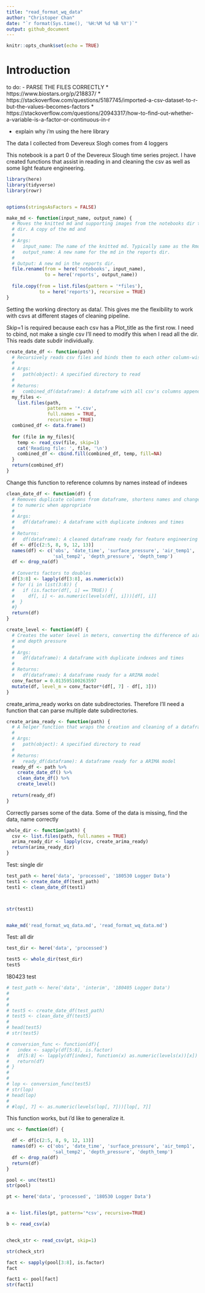 ```yaml
---
title: "read_format_wq_data"
author: "Christoper Chan"
date: "`r format(Sys.time(), '%H:%M %d %B %Y')`"
output: github_document
---
```


```r
knitr::opts_chunk$set(echo = TRUE)
```

# Introduction


to do:
- PARSE THE FILES CORRECTLY
  * https://www.biostars.org/p/218837/
  * https://stackoverflow.com/questions/5187745/imported-a-csv-dataset-to-r-but-the-values-becomes-factors
  * https://stackoverflow.com/questions/20943317/how-to-find-out-whether-a-variable-is-a-factor-or-continuous-in-r
  
  
- explain why i'm using the here library


The data I collected from Devereux Slogh comes from 4 loggers 

This notebook is a part 0 of the Devereux Slough time series project. I have 
created functions that assist in reading in and cleaning the csv as well as some 
light feature engineering.
```r
library(here)
library(tidyverse)
library(rowr)


options(stringsAsFactors = FALSE)
```

```r
make_md <- function(input_name, output_name) {
  # Moves the knitted md and supporting images from the notebooks dir to reports
  # dir. A copy of the md and 
  # 
  # Args:
  #   input_name: The name of the knitted md. Typically same as the Rmd title.
  #   output_name: A new name for the md in the reports dir.
  #
  # Output: A new md in the reports dir. 
  file.rename(from = here('notebooks', input_name), 
              to = here('reports', output_name))
  
  file.copy(from = list.files(pattern = '*files'), 
            to = here('reports'), recursive = TRUE)
}
```

Setting the working directory as data/. This gives me the flexibility to work 
with csvs at different stages of cleaning pipeline.

Skip=1 is required because each csv has a Plot_title as the first row. I need to
cbind, not make a single csv
I'll need to modify this when I read all the dir. This reads date subdir 
individually.
```r
create_date_df <- function(path) {
  # Recursively reads csv files and binds them to each other column-wise
  #
  # Args:
  #   path(object): A specified directory to read
  #
  # Returns:
  #   combined_df(dataframe): A dataframe with all csv's columns appended
  my_files <- 
    list.files(path,
               pattern = '*.csv',
               full.names = TRUE,
               recursive = TRUE) 
  combined_df <- data.frame()
  
  for (file in my_files){
    temp <- read_csv(file, skip=1)
    cat('Reading file: ', file, '\n')
    combined_df <- cbind.fill(combined_df, temp, fill=NA)
  }
  return(combined_df)
}
```

Change this function to reference columns by names instead of indexes
```r
clean_date_df <- function(df) {
  # Removes duplicate columns from dataframe, shortens names and changes factors 
  # to numeric when appropriate
  #
  # Args:
  #   df(dataframe): A dataframe with duplicate indexes and times
  #
  # Returns:
  #   df(dataframe): A cleaned dataframe ready for feature engineering
  df <- df[c(2:5, 8, 9, 12, 13)]
  names(df) <- c('obs', 'date_time', 'surface_pressure', 'air_temp1', 'salinity', 
                 'sal_temp2', 'depth_pressure', 'depth_temp')
  df <- drop_na(df)
  
  # Converts factors to doubles
  df[3:8] <- lapply(df[3:8], as.numeric(x))
  # for (i in list(3:8)) {
  #   if (is.factor(df[, i] == TRUE)) {
  #     df[, i] <- as.numeric(levels(df[, i]))[df[, i]]
  #  }
  #}
  return(df)
}
```

```r
create_level <- function(df) {
  # Creates the water level in meters, converting the difference of air pressure
  # and depth pressure
  #
  # Args:
  #   df(dataframe): A dataframe with duplicate indexes and times
  #
  # Returns:
  #   df(dataframe): A dataframe ready for a ARIMA model
  conv_factor = 0.013595100263597
  mutate(df, level_m = conv_factor*(df[, 7] - df[, 3]))
}
```

create_arima_ready works on date subdirectories. Therefore I'll need a function 
that can parse multiple date subdirectories.
```r
create_arima_ready <- function(path) {
  # A helper function that wraps the creation and cleaning of a dataframe
  #
  # Args:
  #   path(object): A specified directory to read
  #
  # Returns:
  #   ready_df(dataframe): A dataframe ready for a ARIMA model
  ready_df <- path %>%
    create_date_df() %>%
    clean_date_df() %>%
    create_level()
  
  return(ready_df)
}
```

Correctly parses some of the data. Some of the data is missing, find the data, 
name correctly
```r
whole_dir <- function(path) {
  csv <- list.files(path, full.names = TRUE)
  arima_ready_dir <- lapply(csv, create_arima_ready)
  return(arima_ready_dir)
}
```

Test: single dir
```r
test_path <- here('data', 'processed', '180530 Logger Data')
test1 <- create_date_df(test_path)
test1 <- clean_date_df(test1)



str(test1)
```


```r

```


```r
make_md('read_format_wq_data.md', 'read_format_wq_data.md')
```

Test: all dir
```r
test_dir <- here('data', 'processed')

test5 <- whole_dir(test_dir)
test5
```

180423 test
```r
# test_path <- here('data', 'interim', '180405 Logger Data')
# 
# 
# 
# test5 <- create_date_df(test_path)
# test5 <- clean_date_df(test5)
# 
# head(test5)
# str(test5)
```


```r
# conversion_func <- function(df){
#   index <- sapply(df[5:8], is.factor)
#   df[5:8] <- lapply(df[index], function(x) as.numeric(levels(x))[x])
#   return(df)
# }
# 
# 
# lop <- conversion_func(test5)
# str(lop)
# head(lop)
# 
# #lop[, 7] <- as.numeric(levels(lop[, 7]))[lop[, 7]]
```

This function works, but i'd like to generalize it.
```r
unc <- function(df) {

  df <- df[c(2:5, 8, 9, 12, 13)]
  names(df) <- c('obs', 'date_time', 'surface_pressure', 'air_temp1', 'salinity', 
                 'sal_temp2', 'depth_pressure', 'depth_temp')
  df <- drop_na(df)
  return(df)
}

pool <- unc(test1)
str(pool)
```

```r
pt <- here('data', 'processed', '180530 Logger Data')


a <- list.files(pt, pattern='*csv', recursive=TRUE)

b <- read_csv(a)


check_str <- read_csv(pt, skip=1)

str(check_str)
```



```r
fact <- sapply(pool[3:8], is.factor)
fact

fact1 <- pool[fact]
str(fact1)
```


```r

```



